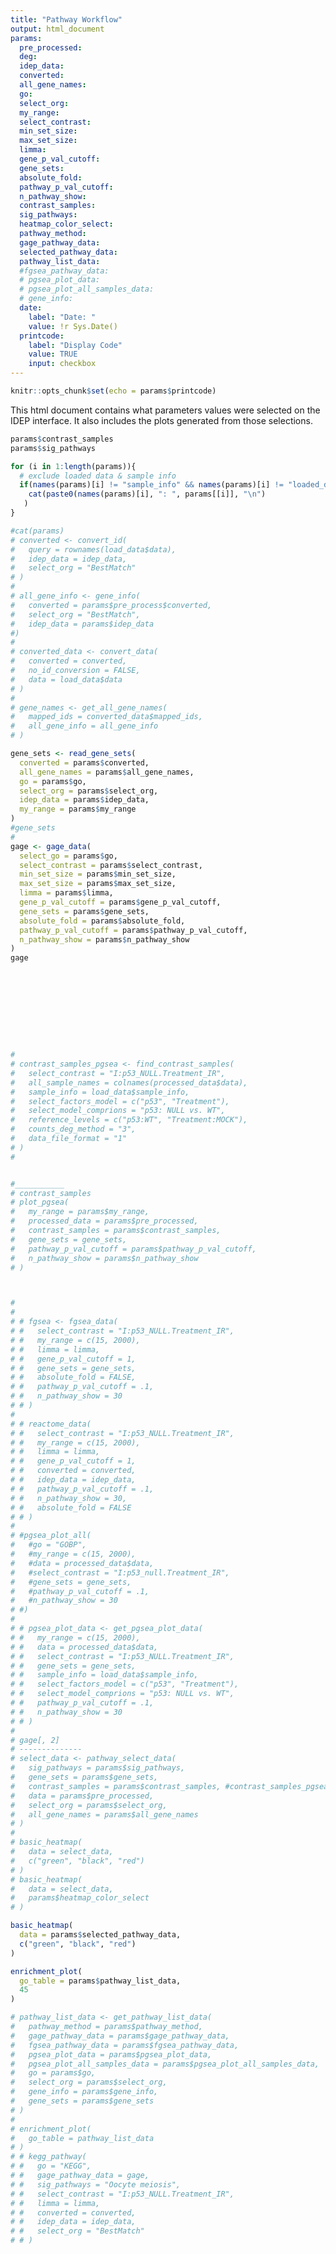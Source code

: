 ```yaml
---
title: "Pathway Workflow"
output: html_document
params:
  pre_processed:
  deg:
  idep_data:
  converted:
  all_gene_names:
  go:
  select_org:
  my_range:
  select_contrast:
  min_set_size:
  max_set_size:
  limma:
  gene_p_val_cutoff:
  gene_sets:
  absolute_fold:
  pathway_p_val_cutoff:
  n_pathway_show:
  contrast_samples:
  sig_pathways:
  heatmap_color_select:
  pathway_method:
  gage_pathway_data:
  selected_pathway_data:
  pathway_list_data:
  #fgsea_pathway_data:
  # pgsea_plot_data:
  # pgsea_plot_all_samples_data:
  # gene_info:
  date:
    label: "Date: "
    value: !r Sys.Date()
  printcode:
    label: "Display Code"
    value: TRUE
    input: checkbox
---
```

```r
knitr::opts_chunk$set(echo = params$printcode)
```
<!-- This document cannot be knit directly from R studio -->


This html document contains what parameters values were selected on the IDEP interface. It also includes the plots generated from those selections. 
```r
params$contrast_samples
params$sig_pathways
```


<!--ALL SELECTED PARAMETERS-->
```r
for (i in 1:length(params)){
  # exclude loaded data & sample info
  if(names(params)[i] != "sample_info" && names(params)[i] != "loaded_data")
    cat(paste0(names(params)[i], ": ", params[[i]], "\n")
   )
}
```



```r
#cat(params)
# converted <- convert_id(
#   query = rownames(load_data$data),
#   idep_data = idep_data,
#   select_org = "BestMatch"
# )
# 
# all_gene_info <- gene_info(
#   converted = params$pre_process$converted,
#   select_org = "BestMatch",
#   idep_data = params$idep_data
#)
# 
# converted_data <- convert_data(
#   converted = converted,
#   no_id_conversion = FALSE,
#   data = load_data$data
# )
# 
# gene_names <- get_all_gene_names(
#   mapped_ids = converted_data$mapped_ids,
#   all_gene_info = all_gene_info
# )

```

```r
gene_sets <- read_gene_sets(
  converted = params$converted,
  all_gene_names = params$all_gene_names,
  go = params$go,
  select_org = params$select_org,
  idep_data = params$idep_data,
  my_range = params$my_range
)
#gene_sets
#
gage <- gage_data(
  select_go = params$go,
  select_contrast = params$select_contrast,
  min_set_size = params$min_set_size,
  max_set_size = params$max_set_size,
  limma = params$limma,
  gene_p_val_cutoff = params$gene_p_val_cutoff,
  gene_sets = params$gene_sets,
  absolute_fold = params$absolute_fold,
  pathway_p_val_cutoff = params$pathway_p_val_cutoff,
  n_pathway_show = params$n_pathway_show
)
gage










# 
# contrast_samples_pgsea <- find_contrast_samples(
#   select_contrast = "I:p53_NULL.Treatment_IR", 
# 	all_sample_names = colnames(processed_data$data),
# 	sample_info = load_data$sample_info,
# 	select_factors_model = c("p53", "Treatment"),
# 	select_model_comprions = "p53: NULL vs. WT", 
#   reference_levels = c("p53:WT", "Treatment:MOCK"),
# 	counts_deg_method = "3",
# 	data_file_format = "1"
# )
# 


#___________
# contrast_samples
# plot_pgsea(
#   my_range = params$my_range,
#   processed_data = params$pre_processed,
#   contrast_samples = params$contrast_samples,
#   gene_sets = gene_sets,
#   pathway_p_val_cutoff = params$pathway_p_val_cutoff,
#   n_pathway_show = params$n_pathway_show
# )



# 
# 
# # fgsea <- fgsea_data(
# #   select_contrast = "I:p53_NULL.Treatment_IR",
# #   my_range = c(15, 2000),
# #   limma = limma,
# #   gene_p_val_cutoff = 1,
# #   gene_sets = gene_sets,
# #   absolute_fold = FALSE,
# #   pathway_p_val_cutoff = .1,
# #   n_pathway_show = 30
# # )
# 
# # reactome_data(
# #   select_contrast = "I:p53_NULL.Treatment_IR",
# #   my_range = c(15, 2000),
# #   limma = limma,
# #   gene_p_val_cutoff = 1,
# #   converted = converted,
# #   idep_data = idep_data,
# #   pathway_p_val_cutoff = .1,
# #   n_pathway_show = 30,
# #   absolute_fold = FALSE
# # )
# 
# #pgsea_plot_all(
#   #go = "GOBP",
#   #my_range = c(15, 2000),
#   #data = processed_data$data,
#   #select_contrast = "I:p53_null.Treatment_IR",
#   #gene_sets = gene_sets,
#   #pathway_p_val_cutoff = .1,
#   #n_pathway_show = 30
# #)
# 
# # pgsea_plot_data <- get_pgsea_plot_data(
# #   my_range = c(15, 2000),
# #   data = processed_data$data,
# #   select_contrast = "I:p53_NULL.Treatment_IR",
# #   gene_sets = gene_sets,
# #   sample_info = load_data$sample_info,
# #   select_factors_model = c("p53", "Treatment"),
# #   select_model_comprions = "p53: NULL vs. WT",
# #   pathway_p_val_cutoff = .1,
# #   n_pathway_show = 30
# # ) 
# 
# gage[, 2]
# --------------
# select_data <- pathway_select_data(
#   sig_pathways = params$sig_pathways,
#   gene_sets = params$gene_sets,
#   contrast_samples = params$contrast_samples, #contrast_samples_pgsea,
#   data = params$pre_processed,
#   select_org = params$select_org,
#   all_gene_names = params$all_gene_names
# )
# 
# basic_heatmap(
#   data = select_data,
#   c("green", "black", "red")
# )
# basic_heatmap(
#   data = select_data,
#   params$heatmap_color_select
# )

basic_heatmap(
  data = params$selected_pathway_data,
  c("green", "black", "red")
)

enrichment_plot(
  go_table = params$pathway_list_data,
  45
)

# pathway_list_data <- get_pathway_list_data(
#   pathway_method = params$pathway_method,
#   gage_pathway_data = params$gage_pathway_data,
#   fgsea_pathway_data = params$fgsea_pathway_data,
#   pgsea_plot_data = params$pgsea_plot_data,
#   pgsea_plot_all_samples_data = params$pgsea_plot_all_samples_data,
#   go = params$go,
#   select_org = params$select_org,
#   gene_info = params$gene_info,
#   gene_sets = params$gene_sets
# )
# 
# enrichment_plot(
#   go_table = pathway_list_data
# )
# # kegg_pathway(
# #   go = "KEGG",
# #   gage_pathway_data = gage,
# #   sig_pathways = "Oocyte meiosis",
# #   select_contrast = "I:p53_NULL.Treatment_IR",
# #   limma = limma,
# #   converted = converted,
# #   idep_data = idep_data,
# #   select_org = "BestMatch"
# # )
```

